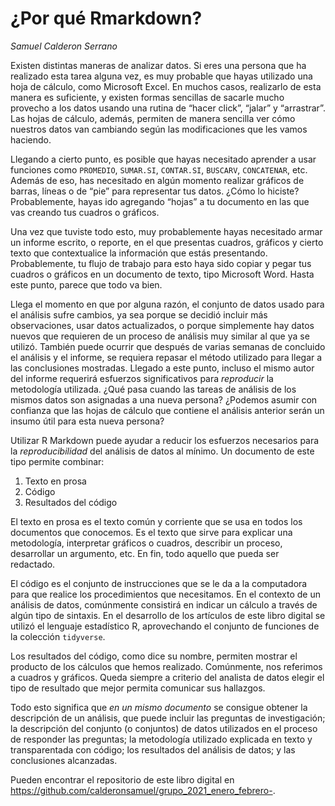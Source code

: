 # ¿Por qué Rmarkdown? {#intro}

*Samuel Calderon Serrano*

Existen distintas maneras de analizar datos. Si eres una persona que ha realizado esta tarea alguna vez, es muy probable que hayas utilizado una hoja de cálculo, como Microsoft Excel. En muchos casos, realizarlo de esta manera es suficiente, y existen formas sencillas de sacarle mucho provecho a los datos usando una rutina de "hacer click", "jalar" y "arrastrar". Las hojas de cálculo, además, permiten de manera sencilla ver cómo nuestros datos van cambiando según las modificaciones que les vamos haciendo.

Llegando a cierto punto, es posible que hayas necesitado aprender a usar funciones como `PROMEDIO`, `SUMAR.SI`, `CONTAR.SI`, `BUSCARV`, `CONCATENAR`, etc. Además de eso, has necesitado en algún momento realizar gráficos de barras, líneas o de "pie" para representar tus datos. ¿Cómo lo hiciste? Probablemente, hayas ido agregando "hojas" a tu documento en las que vas creando tus cuadros o gráficos.

Una vez que tuviste todo esto, muy probablemente hayas necesitado armar un informe escrito, o reporte, en el que presentas cuadros, gráficos y cierto texto que contextualice la información que estás presentando. Probablemente, tu flujo de trabajo para esto haya sido copiar y pegar tus cuadros o gráficos en un documento de texto, tipo Microsoft Word. Hasta este punto, parece que todo va bien.

Llega el momento en que por alguna razón, el conjunto de datos usado para el análisis sufre cambios, ya sea porque se decidió incluir más observaciones, usar datos actualizados, o porque simplemente hay datos nuevos que requieren de un proceso de análisis muy similar al que ya se utilizó. También puede ocurrir que después de varias semanas de concluido el análisis y el informe, se requiera repasar el método utilizado para llegar a las conclusiones mostradas. Llegado a este punto, incluso el mismo autor del informe requerirá esfuerzos significativos para *reproducir* la metodología utilizada. ¿Qué pasa cuando las tareas de análisis de los mismos datos son asignadas a una nueva persona? ¿Podemos asumir con confianza que las hojas de cálculo que contiene el análisis anterior serán un insumo útil para esta nueva persona?

Utilizar R Markdown puede ayudar a reducir los esfuerzos necesarios para la *reproducibilidad* del análisis de datos al mínimo. Un documento de este tipo permite combinar:

1. Texto en prosa
2. Código
3. Resultados del código

El texto en prosa es el texto común y corriente que se usa en todos los documentos que conocemos. Es el texto que sirve para explicar una metodología, interpretar gráficos o cuadros, describir un proceso, desarrollar un argumento, etc. En fin, todo aquello que pueda ser redactado.

El código es el conjunto de instrucciones que se le da a la computadora para que realice los procedimientos que necesitamos. En el contexto de un análisis de datos, comúnmente consistirá en indicar un cálculo a través de algún tipo de sintaxis. En el desarrollo de los artículos de este libro digital se utilizó el lenguaje estadístico R, aprovechando el conjunto de funciones de la colección `tidyverse`.

Los resultados del código, como dice su nombre, permiten mostrar el producto de los cálculos que hemos realizado. Comúnmente, nos referimos a cuadros  y gráficos. Queda siempre a criterio del analista de datos elegir el tipo de resultado que mejor permita comunicar sus hallazgos.

Todo esto significa que *en un mismo documento* se consigue obtener la descripción de un análisis, que puede incluir las preguntas de investigación; la descripción del conjunto (o conjuntos) de datos utilizados en el proceso de responder las preguntas; la metodología utilizado explicada en texto y transparentada con código; los resultados del análisis de datos; y las conclusiones alcanzadas. 

Pueden encontrar el repositorio de este libro digital en <https://github.com/calderonsamuel/grupo_2021_enero_febrero->.

